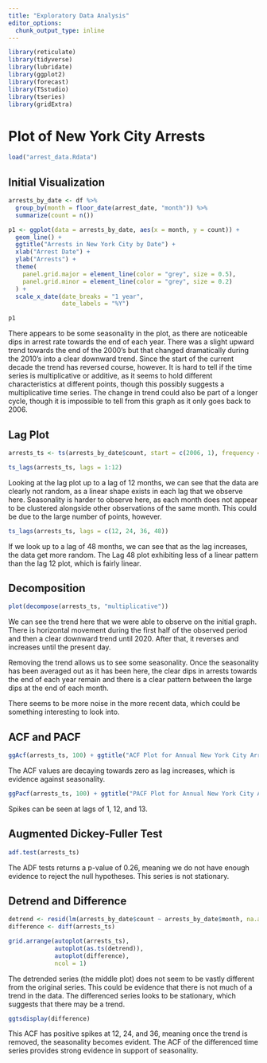 ```yaml
---
title: "Exploratory Data Analysis"
editor_options: 
  chunk_output_type: inline
---
```


```r
library(reticulate)
library(tidyverse)
library(lubridate)
library(ggplot2)
library(forecast)
library(TSstudio)
library(tseries)
library(gridExtra)
```

# Plot of New York City Arrests

```r
load("arrest_data.Rdata")
```

## Initial Visualization

```r
arrests_by_date <- df %>%
  group_by(month = floor_date(arrest_date, "month")) %>%
  summarize(count = n())

p1 <- ggplot(data = arrests_by_date, aes(x = month, y = count)) +
  geom_line() +
  ggtitle("Arrests in New York City by Date") +
  xlab("Arrest Date") +
  ylab("Arrests") +
  theme(
    panel.grid.major = element_line(color = "grey", size = 0.5),
    panel.grid.minor = element_line(color = "grey", size = 0.2)
  ) +
  scale_x_date(date_breaks = "1 year",
               date_labels = "%Y")

p1
```

There appears to be some seasonality in the plot, as there are noticeable dips in arrest rate towards the end of each year. There was a slight upward trend towards the end of the 2000's but that changed dramatically during the 2010's into a clear downward trend. Since the start of the current decade the trend has reversed course, however. It is hard to tell if the time series is multiplicative or additive, as it seems to hold different characteristics at different points, though this possibly suggests a multiplicative time series. The change in trend could also be part of a longer cycle, though it is impossible to tell from this graph as it only goes back to 2006.

## Lag Plot

```r
arrests_ts <- ts(arrests_by_date$count, start = c(2006, 1), frequency = 12)

ts_lags(arrests_ts, lags = 1:12)
```

Looking at the lag plot up to a lag of 12 months, we can see that the data are clearly not random, as a linear shape exists in each lag that we observe here. Seasonality is harder to observe here, as each month does not appear to be clustered alongside other observations of the same month. This could be due to the large number of points, however.

```r

ts_lags(arrests_ts, lags = c(12, 24, 36, 48))
```

If we look up to a lag of 48 months, we can see that as the lag increases, the data get more random. The Lag 48 plot exhibiting less of a linear pattern than the lag 12 plot, which is fairly linear.

## Decomposition

```r
plot(decompose(arrests_ts, "multiplicative"))

```

We can see the trend here that we were able to observe on the initial graph. There is horizontal movement during the first half of the observed period and then a clear downward trend until 2020. After that, it reverses and increases until the present day.

Removing the trend allows us to see some seasonality. Once the seasonality has been averaged out as it has been here, the clear dips in arrests towards the end of each year remain and there is a clear pattern between the large dips at the end of each month.

There seems to be more noise in the more recent data, which could be something interesting to look into.

## ACF and PACF

```r
ggAcf(arrests_ts, 100) + ggtitle("ACF Plot for Annual New York City Arrests")
```

The ACF values are decaying towards zero as lag increases, which is evidence against seasonality.

```r
ggPacf(arrests_ts, 100) + ggtitle("PACF Plot for Annual New York City Arrests")
```

Spikes can be seen at lags of 1, 12, and 13.

## Augmented Dickey-Fuller Test

```r
adf.test(arrests_ts)
```

The ADF tests returns a p-value of 0.26, meaning we do not have enough evidence to reject the null hypotheses. This series is not stationary.

## Detrend and Difference

```r
detrend <- resid(lm(arrests_by_date$count ~ arrests_by_date$month, na.action = NULL))
difference <- diff(arrests_ts)

```

```r
grid.arrange(autoplot(arrests_ts),
             autoplot(as.ts(detrend)), 
             autoplot(difference), 
             ncol = 1)
```

The detrended series (the middle plot) does not seem to be vastly different from the original series. This could be evidence that there is not much of a trend in the data. The differenced series looks to be stationary, which suggests that there may be a trend.

```r
ggtsdisplay(difference)
```

This ACF has positive spikes at 12, 24, and 36, meaning once the trend is removed, the seasonality becomes evident. The ACF of the differenced time series provides strong evidence in support of seasonality.

